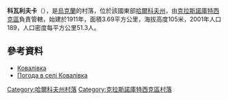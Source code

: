 {{coord|49|56|16|N|34|59|28|E|scale:100000_region:UA|display=title}}

'''科瓦利夫卡'''（{{lang-uk|Ковалівка}}），是[[烏克蘭|烏克蘭]]的村落，位於該國東部[[哈爾科夫州|哈爾科夫州]]，由[[克拉斯諾庫特西克區|克拉斯諾庫特西克區]]負責管轄，始建於1911年，面積3.69平方公里，海拔高度105米，2001年人口189，人口密度每平方公里51.3人。

==參考資料==
* [http://w1.c1.rada.gov.ua/pls/z7502/A005?rdat1=09.01.2009&rf7571=33546 Ковалівка]
* [http://weather.in.ua/ua/har'kovskaja/10853 Погода в селі Ковалівка] {{Wayback|url=http://weather.in.ua/ua/har%27kovskaja/10853 |date=20200809111143 }}

{{DEFAULTSORT:Ковалівка}}
[[Category:哈爾科夫州村落|Category:哈爾科夫州村落]]
[[Category:克拉斯諾庫特西克區村落|Category:克拉斯諾庫特西克區村落]]


{{Kharkiv-geo-stub}}